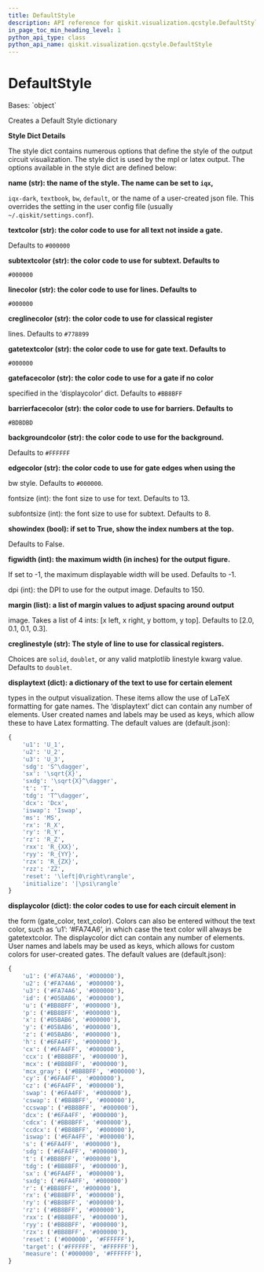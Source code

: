 ```yaml
---
title: DefaultStyle
description: API reference for qiskit.visualization.qcstyle.DefaultStyle
in_page_toc_min_heading_level: 1
python_api_type: class
python_api_name: qiskit.visualization.qcstyle.DefaultStyle
---
```


# DefaultStyle

<Class id="qiskit.visualization.qcstyle.DefaultStyle" isDedicatedPage={true} github="https://github.com/qiskit/qiskit/tree/stable/0.23/qiskit/visualization/circuit/qcstyle.py" signature="DefaultStyle" modifiers="class">
  Bases: `object`

  Creates a Default Style dictionary

  **Style Dict Details**

  The style dict contains numerous options that define the style of the output circuit visualization. The style dict is used by the mpl or latex output. The options available in the style dict are defined below:

  **name (str): the name of the style. The name can be set to `iqx`,**

  `iqx-dark`, `textbook`, `bw`, `default`, or the name of a user-created json file. This overrides the setting in the user config file (usually `~/.qiskit/settings.conf`).

  **textcolor (str): the color code to use for all text not inside a gate.**

  Defaults to `#000000`

  **subtextcolor (str): the color code to use for subtext. Defaults to**

  `#000000`

  **linecolor (str): the color code to use for lines. Defaults to**

  `#000000`

  **creglinecolor (str): the color code to use for classical register**

  lines. Defaults to `#778899`

  **gatetextcolor (str): the color code to use for gate text. Defaults to**

  `#000000`

  **gatefacecolor (str): the color code to use for a gate if no color**

  specified in the ‘displaycolor’ dict. Defaults to `#BB8BFF`

  **barrierfacecolor (str): the color code to use for barriers. Defaults to**

  `#BDBDBD`

  **backgroundcolor (str): the color code to use for the background.**

  Defaults to `#FFFFFF`

  **edgecolor (str): the color code to use for gate edges when using the**

  bw style. Defaults to `#000000`.

  fontsize (int): the font size to use for text. Defaults to 13.

  subfontsize (int): the font size to use for subtext. Defaults to 8.

  **showindex (bool): if set to True, show the index numbers at the top.**

  Defaults to False.

  **figwidth (int): the maximum width (in inches) for the output figure.**

  If set to -1, the maximum displayable width will be used. Defaults to -1.

  dpi (int): the DPI to use for the output image. Defaults to 150.

  **margin (list): a list of margin values to adjust spacing around output**

  image. Takes a list of 4 ints: \[x left, x right, y bottom, y top]. Defaults to \[2.0, 0.1, 0.1, 0.3].

  **creglinestyle (str): The style of line to use for classical registers.**

  Choices are `solid`, `doublet`, or any valid matplotlib linestyle kwarg value. Defaults to `doublet`.

  **displaytext (dict): a dictionary of the text to use for certain element**

  types in the output visualization. These items allow the use of LaTeX formatting for gate names. The ‘displaytext’ dict can contain any number of elements. User created names and labels may be used as keys, which allow these to have Latex formatting. The default values are (default.json):

  ```python
  {
      'u1': 'U_1',
      'u2': 'U_2',
      'u3': 'U_3',
      'sdg': 'S^\dagger',
      'sx': '\sqrt{X}',
      'sxdg': '\sqrt{X}^\dagger',
      't': 'T',
      'tdg': 'T^\dagger',
      'dcx': 'Dcx',
      'iswap': 'Iswap',
      'ms': 'MS',
      'rx': 'R_X',
      'ry': 'R_Y',
      'rz': 'R_Z',
      'rxx': 'R_{XX}',
      'ryy': 'R_{YY}',
      'rzx': 'R_{ZX}',
      'rzz': 'ZZ',
      'reset': '\left|0\right\rangle',
      'initialize': '|\psi\rangle'
  }
  ```

  **displaycolor (dict): the color codes to use for each circuit element in**

  the form (gate\_color, text\_color). Colors can also be entered without the text color, such as ‘u1’: ‘#FA74A6’, in which case the text color will always be gatetextcolor. The displaycolor dict can contain any number of elements. User names and labels may be used as keys, which allows for custom colors for user-created gates. The default values are (default.json):

  ```python
  {
      'u1': ('#FA74A6', '#000000'),
      'u2': ('#FA74A6', '#000000'),
      'u3': ('#FA74A6', '#000000'),
      'id': ('#05BAB6', '#000000'),
      'u': ('#BB8BFF', '#000000'),
      'p': ('#BB8BFF', '#000000'),
      'x': ('#05BAB6', '#000000'),
      'y': ('#05BAB6', '#000000'),
      'z': ('#05BAB6', '#000000'),
      'h': ('#6FA4FF', '#000000'),
      'cx': ('#6FA4FF', '#000000'),
      'ccx': ('#BB8BFF', '#000000'),
      'mcx': ('#BB8BFF', '#000000'),
      'mcx_gray': ('#BB8BFF', '#000000'),
      'cy': ('#6FA4FF', '#000000'),
      'cz': ('#6FA4FF', '#000000'),
      'swap': ('#6FA4FF', '#000000'),
      'cswap': ('#BB8BFF', '#000000'),
      'ccswap': ('#BB8BFF', '#000000'),
      'dcx': ('#6FA4FF', '#000000'),
      'cdcx': ('#BB8BFF', '#000000'),
      'ccdcx': ('#BB8BFF', '#000000'),
      'iswap': ('#6FA4FF', '#000000'),
      's': ('#6FA4FF', '#000000'),
      'sdg': ('#6FA4FF', '#000000'),
      't': ('#BB8BFF', '#000000'),
      'tdg': ('#BB8BFF', '#000000'),
      'sx': ('#6FA4FF', '#000000'),
      'sxdg': ('#6FA4FF', '#000000')
      'r': ('#BB8BFF', '#000000'),
      'rx': ('#BB8BFF', '#000000'),
      'ry': ('#BB8BFF', '#000000'),
      'rz': ('#BB8BFF', '#000000'),
      'rxx': ('#BB8BFF', '#000000'),
      'ryy': ('#BB8BFF', '#000000'),
      'rzx': ('#BB8BFF', '#000000'),
      'reset': ('#000000', '#FFFFFF'),
      'target': ('#FFFFFF', '#FFFFFF'),
      'measure': ('#000000', '#FFFFFF'),
  }
  ```
</Class>

